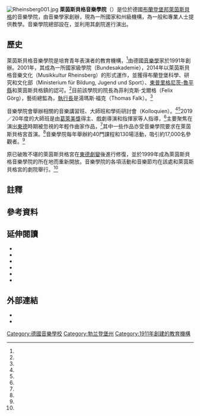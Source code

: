 {{noteTA
|G1=德國地名
|1=zh-hans:州; zh-hant:邦;
}}
{{Infobox school
| name                    = 萊茵斯貝格音樂學院
| native_name             = Musikakademie Rheinsberg
| logo                    = Musikakademie Rheinsberg logo.svg
| logo_size               = 200px
| logo_caption            = 學院標識
| image                   = Rheinsberger-Schloss-Kavalierhaus24-01-2008-329.JPG
| alt                     = 
| caption                 = {{tsl|en|Rheinsberg Palace|萊茵斯貝格宮}}的{{tsl|en|Cavalier house|騎士屋}}，{{nowrap|學院所在地}}
| location                = [[布蘭登堡|布蘭登堡邦]][[萊茵斯貝格|萊茵斯貝格]]
| country                 = {{GER}}
| coordinates             = {{Coord|53|05|58|N|12|53|23|E|region:DE-BB|display=inline,title}}
| type                    = 音樂學院
| established             = {{Start date|1991}}
| founder                 = {{tsl|en|Ulrike Liedtke|烏爾里克·利特克}}
| closed                  = 
| authority               = <!-- or | educational_authority = or | local_authority = -->
| accreditation           = <!-- or | accreditations = -->
| affiliation             = <!-- or | affiliations = -->
| website                 = {{official|https://musikakademie-rheinsberg.de/}}
}}
[[File:Rheinsberg001.jpg|thumb]]
'''萊茵斯貝格音樂學院'''（{{lang-de|Musikakademie Rheinsberg}}）是位於德國[[布蘭登堡|布蘭登堡邦]][[萊茵斯貝格|萊茵斯貝格]]的音樂學院，由音樂學家{{tsl|en|Ulrike Liedtke|烏爾里克·利特克}}創辦，現為一所國家和州級機構，為一般和專業人士提供教學。音樂學院總部設在{{tsl|en|Rheinsberg Palace|萊茵斯貝格宮}}，並利用其劇院進行演出。

== 歷史 ==
萊茵斯貝格音樂學院是培育青年表演者的教育機構，<ref name="Kulturort" />由德國[[音樂學|音樂學]]家{{tsl|en|Ulrike Liedtke|烏爾里克·利特克}}於1991年創辦。2001年，其成為一所國家級學院（Bundesakademie），2014年以萊茵斯貝格音樂文化（Musikkultur Rheinsberg）的形式運作，並獲得布蘭登堡科學、研究和文化部（Ministerium für Bildung, Jugend und Sport）、[[東普里格尼茨-魯平縣|東普里格尼茨-魯平縣]]和萊茵斯貝格鎮的認可。<ref name="Verband" />目前該學院的院長為菲利克斯·戈爾格（Felix Görg），藝術總監為{{tsl|de|Georg Quander|喬治·寬德}}，[[執行長|執行長]]是湯瑪斯·福克（Thomas Falk）。<ref name="Piergande"/>

音樂學院會舉辦相關的音樂講習班、大師班和學術研討會（Kolloquien）。<ref name="Verband" /><ref name="Nölte" />2019／20年度的大師班是由[[葛萊美獎|葛萊美獎]]得主{{tsl|en|Waltraud Meier|驊彩·邁耶}}、戲劇導演{{tsl|en|Harry Kupfer|哈里·卡普費}}和指揮家{{tsl|en|René Jacobs|勒內·雅各布斯}}等人指導，<ref name="Piergande" />主要聚焦在演出[[東德|東德]]時期被忽視的年輕作曲家作品，<ref name="Schurz" />其中一些作品亦受音樂學院要求在萊茵斯貝格宮首演。<ref name="Hüsers" />音樂學院每年舉辦約40門課程和130場活動，吸引約17,000名參觀者。<ref name="Kulturort" />

原已破敗不堪的萊茵斯貝格宮{{tsl|en|Cavalier house|騎士屋}}{{NoteTag|{{tsl|en|Cavalier house|騎士屋}}最初作為[[騎士|騎士]]的住所，附屬於宮殿或[[英格蘭鄉村別墅|鄉村別墅]]，亦可用來接待信使或客人。}}在[[東德劇變|東德劇變]]後進行修復，並於1999年成為萊茵斯貝格音樂學院的所在地而重新開放。音樂學院的各項活動和{{tsl|en|Kammeroper Schloss Rheinsberg|萊茵斯貝格歌劇廳}}音樂節均在該處和萊茵斯貝格宮的劇院舉行。<ref name="Kulturort" />

== 註釋 ==
{{Notefoot}}

== 參考資料 ==
{{reflist|30em|
| refs =

<ref name="Hüsers">{{cite book
| last = Hüsers
| first = Francis
| editor-last = Gier
| editor-first = Albert
| editorlink = <!--Albert Gier-->
| title = Drei Helden von Jörn Arnecke - Ein Werkstattbericht des Librettisten.
| work = Göttliche, menschliche und teuflische Komödien: europäische Welttheater-Entwürfe im 19. und 20. Jahrhundert
| publisher = [[班貝格大學|University of Bamberg Press]]
| location = [[Bamberg|Bamberg]]
| date = 2016
| language = de
| isbn = 978-3-86-309011-1
| pages = 283–294
}}</ref>

<ref name="Nölte">{{cite book
| last = Nölte
| first = Joachim
| title = Seenland Ruppin. Ein Wegbegleiter.
| publisher = Edition Terra
| location = Berlin
| date = 2016
| language = de
| isbn = 978-3-94-291731-5
| pages = 135ff
}}</ref>

<ref name="Piergande">{{cite news
| last = Piergande
| first = Franziska
| url = https://www.nmz.de/artikel/neue-schwerpunkte-in-rheinsberg-201920
| title = Neue Schwerpunkte in Rheinsberg 2019/20 / Exzellenzkurse und Fortbildungen mit Waltraud Meier, Harry Kupfer und René Jacobs
| newspaper = {{tsl|en|Neue Musikzeitung|新音樂報|Neue Musikzeitung}}
| date = 2019
| language = de
| accessdate = 2020-07-06
| archive-url = https://web.archive.org/web/20200706165937/https://www.nmz.de/artikel/neue-schwerpunkte-in-rheinsberg-201920
| archive-date = 2020-07-06
| dead-url = no
}}</ref>

<ref name="Schurz">{{cite book
| last = Schurz
| first = Claudia
| editor-last = Liedtke
| editor-first = Ulrike
| title = Das Theater des Prinzen Heinrich: ein Lesebuch zum Schloßtheater Rheinsberg.
| publisher = {{tsl|en|Hofmeister, Leipzig|荷夫麥斯特|Hofmeister}}
| location = Leipzig
| date = 2005
| language = de
| isbn = 978-3-87-350016-7
| page = 131
}}</ref>

<ref name="Kulturort">{{Cite web
| title=Kulturort Brandenburg » Musikakademie Rheinsberg
| url=http://kulturort-brandenburg.de/musikakademie-rheinsberg/
| publisher=Krahmer
| work=Kulturort-Brandenburg
| accessdate=2020-07-28
| language=de
| archive-url=https://web.archive.org/web/20200706183847/http://kulturort-brandenburg.de/musikakademie-rheinsberg/
| archive-date=2020-07-06
| dead-url=no
}}</ref>

<ref name="Verband">{{Cite web
| title=Musikakademie Rheinsberg - Akademien
| url=http://www.musikakademien.de/akademien/musikakademie-rheinsberg.html
| accessdate=2020-07-28
| work=Verband der Bundes- und Landesmusikakademien in Deutschland
| language=de
| archive-url=https://web.archive.org/web/20200706180142/http://www.musikakademien.de/akademien/musikakademie-rheinsberg.html
| archive-date=2020-07-06
| dead-url=no
}}</ref>

}}

== 延伸閱讀 ==
*{{Cite book |title=Frau Musica heute: Konzepte für Kompositionen |last=Liedtke |first=Ulrike |publisher=Hofmeister, Leipzig |year=2005 |isbn=978-3-87350-031-0 |location=Musikakademie Rheinsberg}}
*{{Cite book |title=Jeder nach seiner Fasson": musikalische Neuansätze heute |last=Liedtke |first=Ulrike |publisher=Pfau, Saarbrücken |year=1997 |isbn=978-3-930735-70-9 |location=Musikakademie Rheinsberg}}
*{{Cite book |title=Die Rheinsberger Hofkapelle von Friedrich II.: Musiker auf dem Weg zum Berliner "Capell-Bedienten" |last=Liedtke |first=Ulrike |publisher=Hofmeister, Leipzig |year=2005 |origyear=1995 |isbn=978-3-87350-019-8 |edition=第二修訂版 |location=Musikakademie Rheinsberg}}
*{{Cite book |title=Ouverture ex A-Dur: due violini, viola et basso; N. 4. |author={{tsl|en|Christoph Schaffrath|克里斯托夫·沙夫拉|Christoph Schaffrath}} |publisher=Werner Feja |year=1996 |location=Berlin}}
*{{Cite book |title=Zehn Jahre Musikakademie Rheinsberg |last=Wendler |first=Frank |location=Musikakademie Rheinsberg |publisher=Rheinsberg |year=2001}}
*{{Cite book |title=Neue Musik in Rheinsberg: Auftragswerke der Musikakademie Rheinsberg |author1=Helmut Zapf |author2=Klaus Feldmann |author3=Raphael Heinrich |author4=Gerd Domhardt |author5=Matthias Jann|work=NCA – New Classical Adventure |publisher=Stansstad |year=1998 |chapter=What a Beautiful Noise}}

== 外部連結 ==
*{{official website|https://musikakademie-rheinsberg.de/|萊茵斯貝格音樂學院}}{{de}}
* {{DNB portal|2164212-6}}

{{authority control}}
[[Category:德國音樂學校|Category:德國音樂學校]]
[[Category:勃兰登堡州|Category:勃兰登堡州]]
[[Category:1911年創建的教育機構|Category:1911年創建的教育機構]]